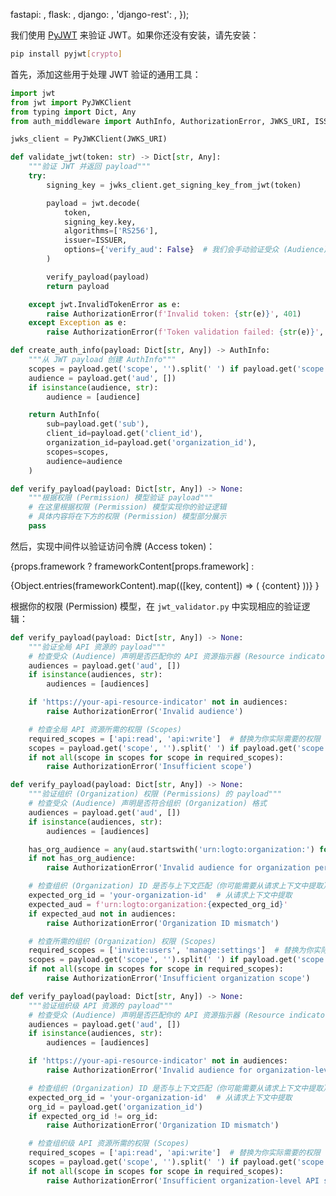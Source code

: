

  fastapi: <FastApiValidation />,
  flask: <FlaskValidation />,
  django: <DjangoValidation />,
  'django-rest': <DjangoRestValidation />,
});

我们使用 [PyJWT](https://github.com/jpadilla/pyjwt) 来验证 JWT。如果你还没有安装，请先安装：

```bash
pip install pyjwt[crypto]
```

首先，添加这些用于处理 JWT 验证的通用工具：

```py title="jwt_validator.py"
import jwt
from jwt import PyJWKClient
from typing import Dict, Any
from auth_middleware import AuthInfo, AuthorizationError, JWKS_URI, ISSUER

jwks_client = PyJWKClient(JWKS_URI)

def validate_jwt(token: str) -> Dict[str, Any]:
    """验证 JWT 并返回 payload"""
    try:
        signing_key = jwks_client.get_signing_key_from_jwt(token)

        payload = jwt.decode(
            token,
            signing_key.key,
            algorithms=['RS256'],
            issuer=ISSUER,
            options={'verify_aud': False}  # 我们会手动验证受众 (Audience)
        )

        verify_payload(payload)
        return payload

    except jwt.InvalidTokenError as e:
        raise AuthorizationError(f'Invalid token: {str(e)}', 401)
    except Exception as e:
        raise AuthorizationError(f'Token validation failed: {str(e)}', 401)

def create_auth_info(payload: Dict[str, Any]) -> AuthInfo:
    """从 JWT payload 创建 AuthInfo"""
    scopes = payload.get('scope', '').split(' ') if payload.get('scope') else []
    audience = payload.get('aud', [])
    if isinstance(audience, str):
        audience = [audience]

    return AuthInfo(
        sub=payload.get('sub'),
        client_id=payload.get('client_id'),
        organization_id=payload.get('organization_id'),
        scopes=scopes,
        audience=audience
    )

def verify_payload(payload: Dict[str, Any]) -> None:
    """根据权限 (Permission) 模型验证 payload"""
    # 在这里根据权限 (Permission) 模型实现你的验证逻辑
    # 具体内容将在下方的权限 (Permission) 模型部分展示
    pass
```

然后，实现中间件以验证访问令牌 (Access token)：

{props.framework
? frameworkContent[props.framework]
:

<Tabs groupId="api-framework">
  {Object.entries(frameworkContent).map(([key, content]) => (
    <TabItem key={key} value={key} label={getFrameworkName(key)}>
      {content}
    </TabItem>
  ))}
</Tabs>
}

根据你的权限 (Permission) 模型，在 `jwt_validator.py` 中实现相应的验证逻辑：

<Tabs groupId="permission-models">
<TabItem value="global-api-resources" label="全局 API 资源">

```py title="jwt_validator.py"
def verify_payload(payload: Dict[str, Any]) -> None:
    """验证全局 API 资源的 payload"""
    # 检查受众 (Audience) 声明是否匹配你的 API 资源指示器 (Resource indicator)
    audiences = payload.get('aud', [])
    if isinstance(audiences, str):
        audiences = [audiences]

    if 'https://your-api-resource-indicator' not in audiences:
        raise AuthorizationError('Invalid audience')

    # 检查全局 API 资源所需的权限 (Scopes)
    required_scopes = ['api:read', 'api:write']  # 替换为你实际需要的权限 (Scopes)
    scopes = payload.get('scope', '').split(' ') if payload.get('scope') else []
    if not all(scope in scopes for scope in required_scopes):
        raise AuthorizationError('Insufficient scope')
```

</TabItem>
<TabItem value="organization-permissions" label="组织 (Organization)（非 API）权限 (Permissions)">

```py title="jwt_validator.py"
def verify_payload(payload: Dict[str, Any]) -> None:
    """验证组织 (Organization) 权限 (Permissions) 的 payload"""
    # 检查受众 (Audience) 声明是否符合组织 (Organization) 格式
    audiences = payload.get('aud', [])
    if isinstance(audiences, str):
        audiences = [audiences]

    has_org_audience = any(aud.startswith('urn:logto:organization:') for aud in audiences)
    if not has_org_audience:
        raise AuthorizationError('Invalid audience for organization permissions')

    # 检查组织 (Organization) ID 是否与上下文匹配（你可能需要从请求上下文中提取）
    expected_org_id = 'your-organization-id'  # 从请求上下文中提取
    expected_aud = f'urn:logto:organization:{expected_org_id}'
    if expected_aud not in audiences:
        raise AuthorizationError('Organization ID mismatch')

    # 检查所需的组织 (Organization) 权限 (Scopes)
    required_scopes = ['invite:users', 'manage:settings']  # 替换为你实际需要的权限 (Scopes)
    scopes = payload.get('scope', '').split(' ') if payload.get('scope') else []
    if not all(scope in scopes for scope in required_scopes):
        raise AuthorizationError('Insufficient organization scope')
```

</TabItem>
<TabItem value="organization-level-api-resources" label="组织级 API 资源">

```py title="jwt_validator.py"
def verify_payload(payload: Dict[str, Any]) -> None:
    """验证组织级 API 资源的 payload"""
    # 检查受众 (Audience) 声明是否匹配你的 API 资源指示器 (Resource indicator)
    audiences = payload.get('aud', [])
    if isinstance(audiences, str):
        audiences = [audiences]

    if 'https://your-api-resource-indicator' not in audiences:
        raise AuthorizationError('Invalid audience for organization-level API resources')

    # 检查组织 (Organization) ID 是否与上下文匹配（你可能需要从请求上下文中提取）
    expected_org_id = 'your-organization-id'  # 从请求上下文中提取
    org_id = payload.get('organization_id')
    if expected_org_id != org_id:
        raise AuthorizationError('Organization ID mismatch')

    # 检查组织级 API 资源所需的权限 (Scopes)
    required_scopes = ['api:read', 'api:write']  # 替换为你实际需要的权限 (Scopes)
    scopes = payload.get('scope', '').split(' ') if payload.get('scope') else []
    if not all(scope in scopes for scope in required_scopes):
        raise AuthorizationError('Insufficient organization-level API scopes')
```

</TabItem>
</Tabs>
